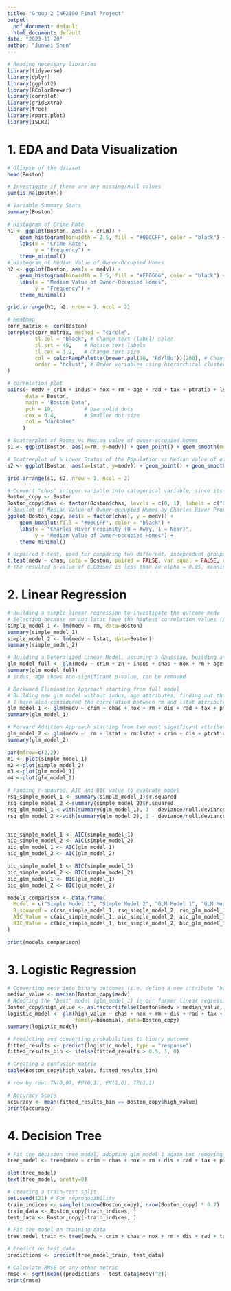 ---
title: "Group 2 INF2190 Final Project"
output:
  pdf_document: default
  html_document: default
date: "2023-11-20"
author: "Junwei Shen"
---

```{r, warning = FALSE}
# Reading necessary libraries
library(tidyverse)
library(dplyr)
library(ggplot2)
library(RColorBrewer)
library(corrplot)
library(gridExtra)
library(tree)
library(rpart.plot)
library(ISLR2)
```

# 1. EDA and Data Visualization

```{r}
# Glimpse of the dataset
head(Boston)
```

```{r}
# Investigate if there are any missing/null values
sum(is.na(Boston))
```

```{r}
# Variable Summary Stats
summary(Boston)
```

```{r}
# Histogram of Crime Rate
h1 <- ggplot(Boston, aes(x = crim)) + 
    geom_histogram(binwidth = 2.5, fill = "#00CCFF", color = "black") +
    labs(x = "Crime Rate", 
         y = "Frequency") +
    theme_minimal()
# Histogram of Median Value of Owner-Occupied Homes
h2 <- ggplot(Boston, aes(x = medv)) + 
    geom_histogram(binwidth = 2.5, fill = "#FF6666", color = "black") +
    labs(x = "Median Value of Owner-Occupied Homes", 
         y = "Frequency") +
    theme_minimal()

grid.arrange(h1, h2, nrow = 1, ncol = 2)
```

```{r}
# Heatmap
corr_matrix <- cor(Boston)
corrplot(corr_matrix, method = "circle",
         tl.col = "black", # Change text (label) color
         tl.srt = 45,    # Rotate text labels
         tl.cex = 1.2,   # Change text size
         col = colorRampPalette(brewer.pal(10, "RdYlBu"))(200), # Change color palette
         order = "hclust", # Order variables using hierarchical clustering
)
```
```{r}
# correlation plot
pairs(~ medv + crim + indus + nox + rm + age + rad + tax + ptratio + lstat, 
      data = Boston, 
      main = "Boston Data",
      pch = 19,          # Use solid dots
      cex = 0.4,         # Smaller dot size
      col = "darkblue"
     )
```

```{r, message = FALSE}
# Scatterplot of Rooms vs Median value of owner-occupied homes
s1 <- ggplot(Boston, aes(x=rm, y=medv)) + geom_point() + geom_smooth(method="lm") + labs(x="Average Number of Rooms", y="Median value of owner-occupied homes")

# Scatterplot of % Lower Status of the Population vs Median value of owner-occupied homes
s2 <- ggplot(Boston, aes(x=lstat, y=medv)) + geom_point() + geom_smooth(method="lm") + labs(x="% Lower Status of the Population", y="Median value of owner-occupied homes")

grid.arrange(s1, s2, nrow = 1, ncol = 2)
```

```{r}
# Convert "chas" integer variable into categorical variable, since its is a dummy variable (1 if tract bounds Charles river; 0 otherwise), only do the manipulation on a copied dataframe, so that it wouldn't effect others
Boston_copy <- Boston
Boston_copy$chas <- factor(Boston$chas, levels = c(0, 1), labels = c("0", "1"))
# Boxplot of Median Value of Owner-occupied Homes by Charles River Proximity
ggplot(Boston_copy, aes(x = factor(chas), y = medv)) +
    geom_boxplot(fill = "#00CCFF", color = "black") +
    labs(x = "Charles River Proximity (0 = Away, 1 = Near)",
         y = "Median Value of Owner-occupied Homes") +
    theme_minimal()
```

```{r}
# Unpaired t-test, used for comparing two different, independent groups. Two-sample t-test, used when comparing two different groups. Two-sided t-test, because we want to investigate on the behavior on both sides
t.test(medv ~ chas, data = Boston, paired = FALSE, var.equal = FALSE, conf.level = 0.95)
# The resulted p-value of 0.003567 is less than an alpha = 0.05, meaning that we have evidence against the null hypothesis, and we can conclude that there is some difference in the means of the MEDV between houses that are bounded by Charles River and the houses not bounded by Charles River.
```


# 2. Linear Regression

```{r}
# Building a simple linear regression to investigate the outcome medv
# Selecting because rm and lstat have the highest correlation values (positive and negative)
simple_model_1 <- lm(medv ~ rm, data=Boston)
summary(simple_model_1)
simple_model_2 <- lm(medv ~ lstat, data=Boston)
summary(simple_model_2)
```

```{r}
# Building a Generalized Linear Model, assuming a Gaussian, building an "overfitting" model and remove insignificant features
glm_model_full <- glm(medv ~ crim + zn + indus + chas + nox + rm + age + dis + rad + tax + ptratio + lstat, family=gaussian, data=Boston_copy)  
summary(glm_model_full)
# indus, age shows non-significant p-value, can be removed
```

```{r}
# Backward Elimination Approach starting from full model
# Building new glm model without indus, age attributes, finding out that zn attribute is not significant with respect to other attributes, and removing zn can significantly help reduce AIC.
# I have also considered the correlation between rm and lstat attributes, and fit the correlation effect as a new variable. Below is our final model.
glm_model_1 <- glm(medv ~ crim + chas + nox + rm + dis + rad + tax + ptratio + lstat + rm:lstat, family=gaussian, data=Boston_copy)  
summary(glm_model_1)
```

```{r}
# Forward Addition Approach starting from two most significant attributes, adding more attributes from the selected attributes in glm_model_1, if the attribute shows a relatively small p-value and significantly influence the AIC, we would include that attribute in our new model. Below is our final model
glm_model_2 <- glm(medv ~  rm + lstat + rm:lstat + crim + dis + ptratio, family=gaussian, data=Boston_copy)  
summary(glm_model_2)
```

```{r}
par(mfrow=c(2,2))
m1 <- plot(simple_model_1)
m2 <-plot(simple_model_2)
m3 <-plot(glm_model_1)
m4 <-plot(glm_model_2)
```

```{r}
# Finding r-sqaured, AIC and BIC value to evaluate model
rsq_simple_model_1 <- summary(simple_model_1)$r.squared
rsq_simple_model_2 <-summary(simple_model_2)$r.squared
rsq_glm_model_1 <-with(summary(glm_model_1), 1 - deviance/null.deviance)
rsq_glm_model_2 <-with(summary(glm_model_2), 1 - deviance/null.deviance)


aic_simple_model_1 <- AIC(simple_model_1)
aic_simple_model_2 <- AIC(simple_model_2)
aic_glm_model_1 <- AIC(glm_model_1)
aic_glm_model_2 <- AIC(glm_model_2)

bic_simple_model_1 <- BIC(simple_model_1)
bic_simple_model_2 <- BIC(simple_model_2)
bic_glm_model_1 <- BIC(glm_model_1)
bic_glm_model_2 <- BIC(glm_model_2)

models_comparison <- data.frame(
  Model = c("Simple Model 1", "Simple Model 2", "GLM Model 1", "GLM Model 2"),
  R_squared = c(rsq_simple_model_1, rsq_simple_model_2, rsq_glm_model_1, rsq_glm_model_2),
  AIC_Value = c(aic_simple_model_1, aic_simple_model_2, aic_glm_model_1, aic_glm_model_2),
  BIC_Value = c(bic_simple_model_1, bic_simple_model_2, bic_glm_model_1, bic_glm_model_2)
)

print(models_comparison)
```


# 3. Logistic Regression

```{r}
# Converting medv into binary outcomes (i.e. define a new attribute "high_value")
median_value <- median(Boston_copy$medv)
# Adopting the "best" model (glm_model_1) in our former linear regression, selecting same attributes, except that crim shows a relatively insignificant p-value, so I removed it
Boston_copy$high_value <- as.factor(ifelse(Boston$medv > median_value, 1, 0))
logistic_model <- glm(high_value ~ chas + nox + rm + dis + rad + tax + ptratio + lstat + rm:lstat, 
                      family=binomial, data=Boston_copy)
summary(logistic_model)
```

```{r}
# Predicting and converting probabilities to binary outcome
fitted_results <- predict(logistic_model, type = "response")
fitted_results_bin <- ifelse(fitted_results > 0.5, 1, 0)

# Creating a confusion matrix
table(Boston_copy$high_value, fitted_results_bin)

# row by row: TN(0,0), FP(0,1), FN(1,0), TP(1,1)
```

```{r}
# Accuracy Score
accuracy <- mean(fitted_results_bin == Boston_copy$high_value)
print(accuracy)
```

# 4. Decision Tree

```{r}
# Fit the decision tree model, adopting glm_model_1 again but removing interaction term
tree_model <- tree(medv ~ crim + chas + nox + rm + dis + rad + tax + ptratio + lstat, data=Boston_copy)
```

```{r}
plot(tree_model)
text(tree_model, pretty=0)
```

```{r}
# Creating a train-test split
set.seed(121) # For reproducibility
train_indices <- sample(1:nrow(Boston_copy), nrow(Boston_copy) * 0.7)
train_data <- Boston_copy[train_indices, ]
test_data <- Boston_copy[-train_indices, ]

# Fit the model on training data
tree_model_train <- tree(medv ~ crim + chas + nox + rm + dis + rad + tax + ptratio + lstat, data=train_data)

# Predict on test data
predictions <- predict(tree_model_train, test_data)

# Calculate RMSE or any other metric
rmse <- sqrt(mean((predictions - test_data$medv)^2))
print(rmse)
```


